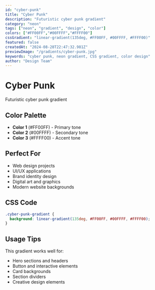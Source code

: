 ```yaml
---
id: "cyber-punk"
title: "Cyber Punk"
description: "Futuristic cyber punk gradient"
category: "neon"
tags: ["neon", "gradient", "design", "color"]
colors: ["#FF00FF","#00FFFF","#FFFF00"]
cssGradient: "linear-gradient(135deg, #FF00FF, #00FFFF, #FFFF00)"
featured: false
createdAt: "2024-08-28T22:47:32.981Z"
previewImage: "/gradients/cyber-punk.jpg"
keywords: "cyber punk, neon gradient, CSS gradient, color design"
author: "Design Team"
---
```


# Cyber Punk

Futuristic cyber punk gradient

## Color Palette

- **Color 1** (#FF00FF) - Primary tone
- **Color 2** (#00FFFF) - Secondary tone
- **Color 3** (#FFFF00) - Accent tone

## Perfect For

- Web design projects
- UI/UX applications
- Brand identity design
- Digital art and graphics
- Modern website backgrounds

## CSS Code

```css
.cyber-punk-gradient {
  background: linear-gradient(135deg, #FF00FF, #00FFFF, #FFFF00);
}
```

## Usage Tips

This gradient works well for:
- Hero sections and headers
- Button and interactive elements
- Card backgrounds
- Section dividers
- Creative design elements
